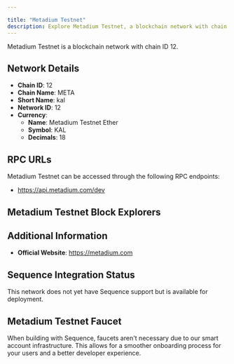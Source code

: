 ```yaml
---

title: "Metadium Testnet"
description: Explore Metadium Testnet, a blockchain network with chain ID 12. Learn about its native currency, Metadium Testnet Ether, and how to interact with the network.
---
```




Metadium Testnet is a blockchain network with chain ID 12.

## Network Details

- **Chain ID**: 12
- **Chain Name**: META
- **Short Name**: kal
- **Network ID**: 12
- **Currency**: 
  - **Name**: Metadium Testnet Ether
  - **Symbol**: KAL
  - **Decimals**: 18

## RPC URLs

Metadium Testnet can be accessed through the following RPC endpoints:

- https://api.metadium.com/dev

## Metadium Testnet Block Explorers



## Additional Information

- **Official Website**: https://metadium.com

## Sequence Integration Status

This network does not yet have Sequence support but is available for deployment.

## Metadium Testnet Faucet

When building with Sequence, faucets aren't necessary due to our smart account infrastructure. This allows for a smoother onboarding process for your users and a better developer experience.
